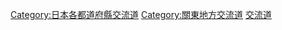 {{日本行政區劃分類導航|交流道}}
{{Commonscat|Interchanges in Saitama prefecture}}

{{DEFAULTSORT:Saitama}}
[[Category:日本各都道府縣交流道|Category:日本各都道府縣交流道]]
[[Category:關東地方交流道|Category:關東地方交流道]]
[[Category:埼玉縣道路|交流道]]